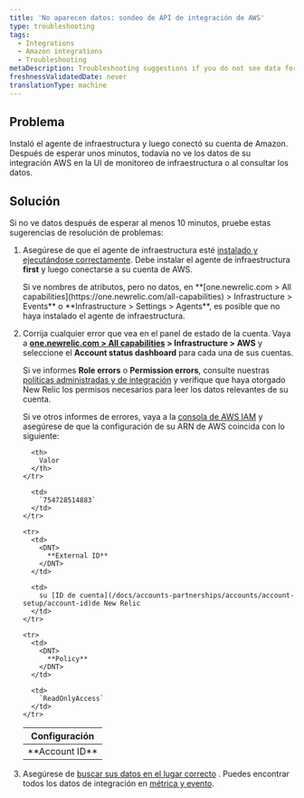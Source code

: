 ```yaml
---
title: 'No aparecen datos: sondeo de API de integración de AWS'
type: troubleshooting
tags:
  - Integrations
  - Amazon integrations
  - Troubleshooting
metaDescription: Troubleshooting suggestions if you do not see data for your Amazon/AWS integrations in the New Relic infrastructure UI.
freshnessValidatedDate: never
translationType: machine
---
```


## Problema

Instaló el agente de infraestructura y luego conectó su cuenta de Amazon. Después de esperar unos minutos, todavía no ve los datos de su integración AWS en la UI de monitoreo de infraestructura o al consultar los datos.

## Solución

Si no ve datos después de esperar al menos 10 minutos, pruebe estas sugerencias de resolución de problemas:

1. Asegúrese de que el agente de infraestructura esté [instalado y ejecutándose correctamente](/docs/infrastructure/new-relic-infrastructure/troubleshooting/no-data-appears-infrastructure). Debe instalar el agente de infraestructura <DNT>**first**</DNT> y luego conectarse a su cuenta de AWS.

   <Callout variant="tip">
     Si ve nombres de atributos, pero no datos, en <DNT>**[one.newrelic.com > All capabilities](https://one.newrelic.com/all-capabilities) > Infrastructure > Events**</DNT> o <DNT>**Infrastructure > Settings > Agents**</DNT>, es posible que no haya instalado el agente de infraestructura.
   </Callout>

2. Corrija cualquier error que vea en el panel de estado de la cuenta. Vaya a <DNT>**[one.newrelic.com > All capabilities](https://one.newrelic.com/all-capabilities) > Infrastructure > AWS**</DNT> y seleccione el <DNT>**Account status dashboard**</DNT> para cada una de sus cuentas.

   Si ve informes <DNT>**Role errors**</DNT> o <DNT>**Permission errors**</DNT>, consulte nuestras [políticas administradas y de integración](/docs/integrations/amazon-integrations/getting-started/integrations-managed-policies) y verifique que haya otorgado New Relic los permisos necesarios para leer los datos relevantes de su cuenta.

   Si ve otros informes de errores, vaya a la [consola de AWS IAM](https://console.aws.amazon.com/iam/home?#/roles) y asegúrese de que la configuración de su ARN de AWS coincida con lo siguiente:

   <table>
     <thead>
       <tr>
         <th>
           Configuración
         </th>

         <th>
           Valor
         </th>
       </tr>
     </thead>

     <tbody>
       <tr>
         <td>
           <DNT>
             **Account ID**
           </DNT>
         </td>

         <td>
           `754728514883`
         </td>
       </tr>

       <tr>
         <td>
           <DNT>
             **External ID**
           </DNT>
         </td>

         <td>
           su [ID de cuenta](/docs/accounts-partnerships/accounts/account-setup/account-id)de New Relic
         </td>
       </tr>

       <tr>
         <td>
           <DNT>
             **Policy**
           </DNT>
         </td>

         <td>
           `ReadOnlyAccess`
         </td>
       </tr>
     </tbody>
   </table>

3. Asegúrese de [buscar sus datos en el lugar correcto](/docs/infrastructure/integrations-getting-started/getting-started/understand-integration-data-data-types#metric) . Puedes encontrar todos los datos de integración en [métrica y evento](/docs/query-your-data/explore-query-data/data-explorer/introduction-data-explorer).